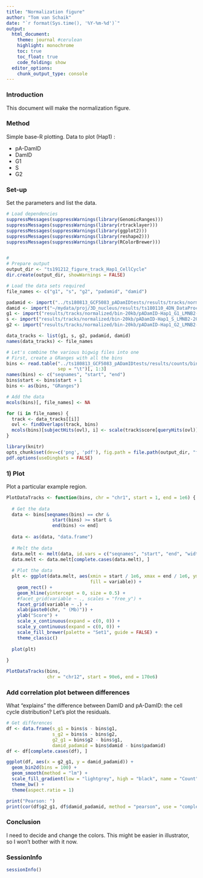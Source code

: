 ```yaml
---
title: "Normalization figure"
author: "Tom van Schaik"
date: "`r format(Sys.time(), '%Y-%m-%d')`"
output: 
  html_document:
    theme: journal #cerulean
    highlight: monochrome
    toc: true
    toc_float: true
    code_folding: show
  editor_options:
    chunk_output_type: console
---
```


### Introduction

This document will make the normalization figure.


### Method

Simple base-R plotting. Data to plot (Hap1) :

  * pA-DamID
  * DamID
  * G1
  * S
  * G2
  

### Set-up

Set the parameters and list the data.

```r

# Load dependencies
suppressMessages(suppressWarnings(library(GenomicRanges)))
suppressMessages(suppressWarnings(library(rtracklayer)))
suppressMessages(suppressWarnings(library(ggplot2)))
suppressMessages(suppressWarnings(library(reshape2)))
suppressMessages(suppressWarnings(library(RColorBrewer)))


# 
# Prepare output
output_dir <- "ts191212_figure_track_Hap1_CellCycle"
dir.create(output_dir, showWarnings = FALSE)

# Load the data sets required
file_names <- c("g1", "s", "g2", "padamid", "damid")

padamid <- import("../ts180813_GCF5083_pADamIDtests/results/tracks/normalized/bin-20kb/Hap1_LMNB2-20kb-combined.bw")
damid <- import("~/mydata/proj/3D_nucleus/results/ts180110_4DN_DataProcessing/results/tracks/normalized/bin-20kb/Hap1_LMNB1-20kb-combined.bw")
g1 <- import("results/tracks/normalized/bin-20kb/pADamID-Hap1_G1_LMNB2-20kb-combined.bw")
s <- import("results/tracks/normalized/bin-20kb/pADamID-Hap1_S_LMNB2-20kb-combined.bw")
g2 <- import("results/tracks/normalized/bin-20kb/pADamID-Hap1_G2_LMNB2-20kb-combined.bw")

data_tracks <- list(g1, s, g2, padamid, damid)
names(data_tracks) <- file_names

# Let's combine the various bigwig files into one
# First, create a GRanges with all the bins
bins <- read.table("../ts180813_GCF5083_pADamIDtests/results/counts/bin-20kb/pADamID-Hap1_r4_Dam_semibad-Dam-20kb.counts.txt.gz",
                   sep = "\t")[, 1:3]
names(bins) <- c("seqnames", "start", "end")
bins$start <- bins$start + 1
bins <- as(bins, "GRanges")

# Add the data
mcols(bins)[, file_names] <- NA 

for (i in file_names) {
  track <- data_tracks[[i]]
  ovl <- findOverlaps(track, bins)
  mcols(bins)[subjectHits(ovl), i] <- scale(track$score[queryHits(ovl)])
}


```

```r
library(knitr)
opts_chunk$set(dev=c('png', 'pdf'), fig.path = file.path(output_dir, "figures/"))
pdf.options(useDingbats = FALSE)
```


### 1) Plot

Plot a particular example region.

```r

PlotDataTracks <- function(bins, chr = "chr1", start = 1, end = 1e6) {
  
  # Get the data
  data <- bins[seqnames(bins) == chr & 
                 start(bins) >= start & 
                 end(bins) <= end]
  
  data <- as(data, "data.frame")
  
  # Melt the data
  data.melt <- melt(data, id.vars = c("seqnames", "start", "end", "width", "strand"))
  data.melt <- data.melt[complete.cases(data.melt), ]
  
  # Plot the data
  plt <- ggplot(data.melt, aes(xmin = start / 1e6, xmax = end / 1e6, ymin = 0, ymax = value,
                               fill = variable)) +
    geom_rect() +
    geom_hline(yintercept = 0, size = 0.5) +
    #facet_grid(variable ~ ., scales = "free_y") +
    facet_grid(variable ~ .) +
    xlab(paste0(chr, " (Mb)")) +
    ylab("Score") +
    scale_x_continuous(expand = c(0, 0)) + 
    scale_y_continuous(expand = c(0, 0)) +
    scale_fill_brewer(palette = "Set1", guide = FALSE) +
    theme_classic()
  
  plot(plt)
  
}

PlotDataTracks(bins, 
               chr = "chr12", start = 90e6, end = 170e6)

```

### Add correlation plot between differences

What "explains" the difference between DamID and pA-DamID: the cell cycle 
distribution? Let's plot the residuals.

```r

# Get differences
df <- data.frame(s_g1 = bins$s - bins$g1,
                 s_g2 = bins$s - bins$g2,
                 g2_g1 = bins$g2 - bins$g1,
                 damid_padamid = bins$damid - bins$padamid)
df <- df[complete.cases(df), ]

ggplot(df, aes(x = g2_g1, y = damid_padamid)) +
  geom_bin2d(bins = 100) +
  geom_smooth(method = "lm") +
  scale_fill_gradient(low = "lightgrey", high = "black", name = "Count") +
  theme_bw() +
  theme(aspect.ratio = 1)

print("Pearson: ")
print(cor(df$g2_g1, df$damid_padamid, method = "pearson", use = "complete"))

```



### Conclusion

I need to decide and change the colors. This might be easier in illustrator, so 
I won't bother with it now.


### SessionInfo

```r

sessionInfo()

```





















